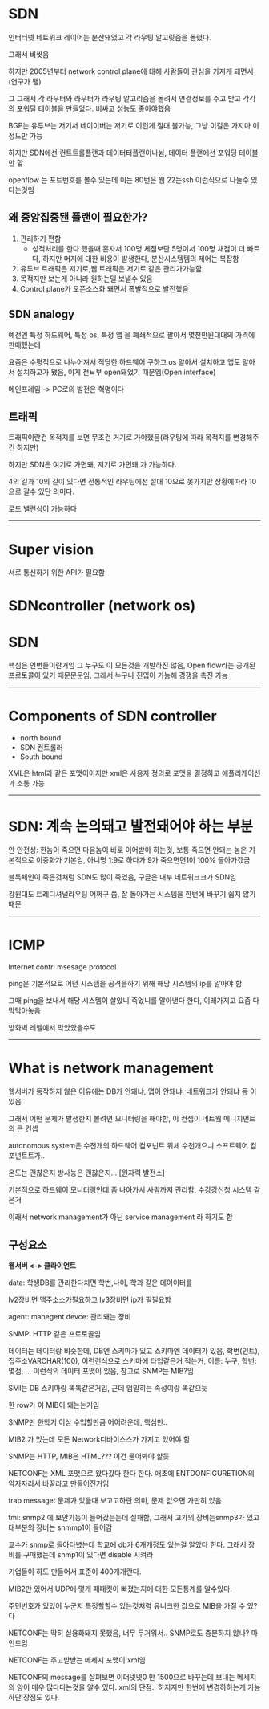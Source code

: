 # SDN
인터터넷 네트워크 레이어는 분산돼었고 각 라우팅 알고맂즘을 돌렸다.

그래서 비쌋음

하지만 2005년부터 network control plane에 대해 사람들이 관심을 가지게 돼면서(연구가 됌)

그
그래서 각 라우터와 라우터가 라우팅 알고리즘을 돌려서 연결정보를 주고 받고 각각의 포워딜 테이블을 만들었다. 비싸고 성능도 좋아야했음

BGP는 유투브는 저기서 네이이버는 저기로 이런게 절대 불가능, 그냥 이길은 가지마 이정도만 가능

하지만 SDN에선 컨트트롤플랜과 데이터터플랜이나뉨, 데이터 플랜에선 포워딩 테이블만 함

openflow 는 포트번호를 볼수 있는데 이는 80번은 웹 22는ssh 이런식으로 나눌수 있다는것임

## 왜 중앙집중됀 플랜이 필요한가?
1. 관리하기 편함
    * 성적처리를 한다 했을때 혼자서 100명 체점보단 5명이서 100명 채점이 더 빠르다, 하지만 머지에 대한 비용이 발생한다, 분산시스템템의 제어는 복잡함
2. 유투브 트래픽은 저기로,웹 트래픽은 저기로 같은 관리가가능함
3. 목적지만 보는게 아니라 원하는델 보낼수 있음
4. Control plane가 오픈소스화 돼면서 폭발적으로 발전했음

## SDN analogy
예전엔 특정 하드웨어, 특정 os, 특정 앱 을 폐쇄적으로 팔아서 몇천만원대대의 가격에 판매했는데

요즘은 수평적으로 나누어져서 적당한 하드웨어 구하고 os 알아서 설치하고 앱도 알아서 설치하고가 됐음, 이게 전ㅂ부 open돼었기 때문엠(Open interface)

메인프레임 -> PC로의 발전은 혁명이다

## 트래픽
트래픽이란건 목적지를 보면 무조건 거기로 가야했음(라우팅에 따라 목적지를 변경해주긴 하지만)

하지만 SDN은 여기로 가면돼, 저기로 가면돼 가 가능하다.

4의 길과 10의 길이 있다면 전통적인 라우팅에선 절대 10으로 못가지만 상황에따라 10으로 갈수 있단 의미다.

로드 밸런싱이 가능하다


***
# Super vision
서로 통신하기 위한 API가 필요함


# SDNcontroller (network os)


# SDN
핵심은 언번들이란거임 그 누구도 이 모든것을 개발하진 않음, Open flow라는 공개된 프로토콜이 있기 때문문문임, 그래서 누구나 진입이 가능해 경쟁을 촉진 가능

***

# Components of SDN controller
* north bound
* SDN 컨트롤러
* South bound

XML은 html과 같은 포맷이이지만 xml은 사용자 정의로 포맷을 결정하고 애플리케이션과 소통 가능

***
# SDN: 계속 논의돼고 발전돼어야 하는 부분
안
안전성: 한놈이 죽으면 다음놈이 바로 이어받아 하는것, 보통 죽으면 안돼는 놈은 기본적으로 이중화가 기본임, 아니명 1:9로 하다가 9가 죽으면면1이 100% 돌아가겠금

블록체인이 죽은것처럼 SDN도 많이 죽었음, 구글은 내부 네트워크크가 SDN임

강원대도 트레디셔널라우팅 어쩌구 씀, 잘 돌아가는 시스템을 한번에 바꾸기 쉽지 않기 때문

***

# ICMP
Internet contrl msesage protocol

ping은 기본적으로 어던 시스템을 공격을하기 위해 해당 시스템의 ip를 알아야 함

그때 ping을 보내서 해당 시스템이 살았니 죽었니를 알아낸다 한다, 이래가지고 요즘 다 막막아놓음

방화벽 레벨에서 막았았을수도


***

# What is network management
웹서버가 동작하지 않은 이유에는 DB가 안돼냐, 앱이 안돼냐, 네트워크가 안돼냐 등 이 있음

그래서 어떤 문제가 발생한지 볼려면 모니터링을 해야함, 이 컨셉이 네트웤 메니지먼트의 큰 컨셉

autonomous system은 수천개의 하드웨어 컴포넌트 위체 수천개으ㅢ 소프트웨어 컴포넌트트가..

온도는 괜찮은지 방사능은 괜찮은지... [원자력 발전소]

기본적으로 하드웨어 모니터링인데 좀 나아가서 사람까지 관리함, 수강강신청 시스템 같은거

이래서 network management가 아닌 service management 라 하기도 함


## 구성요소
**웹서버 <-> 클라이언트**

data: 학생DB를 관리한다치면 학번,나이, 학과 같은 데이이터를 

lv2장비면 맥주소소가필요하고 lv3장비면 ip가 필필요함

agent: manegent devce: 관리돼는 장비

SNMP: HTTP 같은 프로토콜임

데이터는 데이터랑 비슷한데, DB엔 스키마가 있고 스키마엔 데이터가 있음, 학번(인트), 집주소VARCHAR(100), 이런런식으로 스키마에 타입같은거 적는거, 이름: 누구, 학번: 몇점, ... 이런식의 데이터 포맷이 있음, 참고로 SNMP는 MIB?임

SMI는 DB 스키마랑 똑똑같은거임, 근데 엄밀히는 속성이랑 똑같으늣

한 row가 이 MIB이 돼는는거임

SNMP만 한학기 이상 수업할만큼 어어려운데, 핵심만..

MIB2 가 있는데 모든 Network디바이스스가 가지고 있어야 함

SNMP는 HTTP, MIB은 HTML??? 이건 물어봐야 할듯

NETCONF는 XML 포맷으로 왔다갔다 한다 한다. 애초에 ENTDONFIGURETION의 약자자라서 바꿀라고 만들어진거임

trap message: 문제가 있을때 보고고하란 의미, 문제 없으면 가만히 있음

tmi: snmp2 에 보안기능이 들어갔는는데 실패함, 그래서 고가의 장비는snmp3가 있고대부분의 장비는 snmmp1이 들어감

교수가 snmp로 돌아다녔는데 학교에 db가 6개개정도 있는걸 알았다 한다. 그래서 장비를 구매했는데 snmp1이 있다면  disable 시켜라

기업들이 하도 만들어서 표준이 400개개란다.

MIB2만 있어서 UDP에 몇개 패패킷이 빠졌는지에 대한 모든통계를 알수있다.

주민번호가 있있어 누군지 특정할할수 있는것처럼 유니크한 값으로 MIB을 가질 수 있?다

NETCONF는 딱히 실용화돼지 못했음, 너무 무거워서.. SNMP로도 충분하지 않나? 마인드임

NETCONF는 주고받받는 메세지 포맷이 xml임

NETCONF의 message를 살펴보면 이더넷넷0 만 1500으로 바꾸는데 보내는 메세지의 양이 매우 많다다는것을 알수 있다. xml의 단점.. 하지지만 한번에 변경하하는게 가능하단 장점도 있다.







